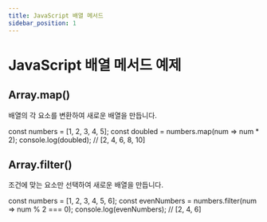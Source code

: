 ```yaml
---
title: JavaScript 배열 메서드
sidebar_position: 1
---
```



# JavaScript 배열 메서드 예제

## Array.map()

배열의 각 요소를 변환하여 새로운 배열을 만듭니다.

<CodeBlock title="map() 메서드 예제" language="javascript">
const numbers = [1, 2, 3, 4, 5];
const doubled = numbers.map(num => num * 2);
console.log(doubled); // [2, 4, 6, 8, 10]
</CodeBlock>

## Array.filter()

조건에 맞는 요소만 선택하여 새로운 배열을 만듭니다.

<CodeBlock title="filter() 메서드 예제" language="javascript">
const numbers = [1, 2, 3, 4, 5, 6];
const evenNumbers = numbers.filter(num => num % 2 === 0);
console.log(evenNumbers); // [2, 4, 6]
</CodeBlock> 